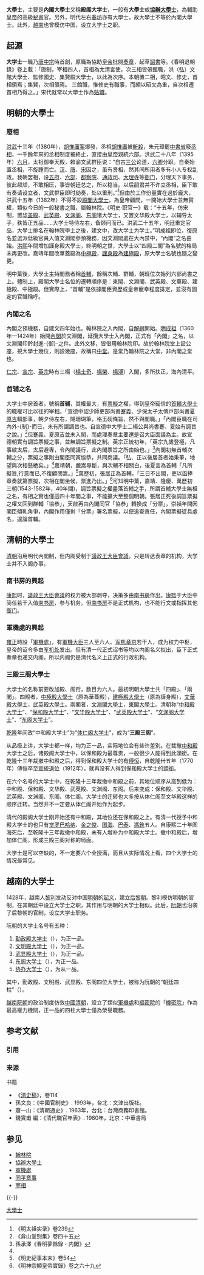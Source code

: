 {{Infobox East Asian
|title=
<!-- 中文 -->
|chinesetitle=
|chinese=
|tradchi=大學士
|simpchi=大学士
|zhuyin=
|pinyin=
|typy=
|wg=
<!-- 越南文 -->
|vietnamesename=
|vietnamese=Đại học sĩ
|chunom=
|hantu=
|hannom=大學士
|vietnamesetext=
<!-- 滿語 -->
|manchutitle=
|manchu=ᠠᠰᡥᠠᠨ <br>ᠪᡳᡨᡥᡝᡳ ᡩᠠ
|mollendorff=ashan bithei da
}}
'''大學士'''，主要是'''內閣大學士'''又稱'''殿阁大学士'''，一般有'''大學士'''或'''[[協辦大學士|協辦大學士]]'''，為輔助[[皇帝|皇帝]]的高級[[秘書|秘書]]官。另外，明代左右[[春坊|春坊]]亦有大學士，故大學士不等於內閣大學士。此外，[[越南|越南]]也曾模仿中国，设立大学士之职。

== 起源 ==

'''大学士'''一職乃[[唐中宗|唐中宗]]時首創，原職為協助[[皇帝|皇帝]]批閱[[奏章|奏章]]，起草[[詔書|詔書]]等。《春明退朝錄》卷上載：「唐制，宰相四人，首相為太清宮使，次三相皆帶館職，洪（弘）文館大學士、監修國史、集賢殿大學士，以此為次序。本朝置二相，昭文、修史，首相領焉；集賢，次相領焉。  三館職，惟修史有職事，而頗以昭文為重，自次相遷首相乃得之。」宋代就常以大學士作為[[貼職|貼職]]。

== 明朝的大學士 ==
{{main|明朝内阁|明朝首辅列表}}
=== 廢相 ===

[[洪武|洪武]]十三年（1380年），[[胡惟庸案|胡惟庸案]]爆發，丞相[[胡惟庸|胡惟庸]]被[[斬殺|斬殺]]，朱元璋罷[[中書省|中書省]]廢[[丞相|丞相]]，一千餘年來的丞相制度被終止，直接由[[皇帝|皇帝]]親統六部。洪武二十八年（1395年）[[六月|六月]]，太祖御奉天殿，敕谕文武群臣说：“自古[[三公|三公]]论道，[[六卿|六卿]]分职。自秦始置丞相，不旋踵而亡。[[汉|汉]]、[[唐|唐]]、[[宋|宋]]因之，虽有贤相，然其间所用者多有小人专权乱政。我朝罢相，设[[五军都督府|五府]]、[[六部|六部]]、[[都察院|都察院]]、[[通政司|通政司]]、[[大理寺|大理寺]]等[[衙门|衙门]]，分理天下事务，彼此颉颃，不敢相压，事皆朝廷总之，所以稳当。以后嗣君并不许立丞相，臣下敢有奏请设立者，文武群臣即时劾奏，处以重刑。”<ref>《明太祖实录》卷239</ref>但由於工作份量實在過於龐大，洪武十五年（1382年）不得不設[[殿閣大學士|殿閣大學士]]，為皇帝顧問，一開始大學士並無實權，類似今日的一般秘書之職，屬翰林院。《明史·职官一》载：“十五年，仿宋制，置[[中和殿|华盖殿]]、[[武英殿|武英殿]]、[[文渊阁|文渊阁]]、[[东阁|东阁]]诸大学士，又置文华殿大学士，以辅导太子，秩皆正五品……大学士特侍左右，备顾问而已。洪武二十五年，明廷重定官品，大學士排名在翰林院學士之後，建文中，改大学士为学士。”明成祖即位，復原名並選派低級官員入值文淵閣參預機務，因文淵閣處在大內禁中，“內閣”之名由始。[[洪熙|洪熙]]年間增加謹身殿大學士，終明朝之世，大學士以“四殿二閣”為名號的格局未再更改。嘉靖年間改華蓋殿為[[中極殿大學士|中極殿]]，[[保和殿|謹身殿]]為[[建极殿大学士|建極殿]]，原大學士名號也隨之變更。

明中葉後，大學士主持閣務者稱[[首輔|首輔]]，餘稱次輔、群輔，朝班位次始列六部尚書之上。體制上，殿閣大學士名位的遷轉順序是：東閣、文淵閣、武英殿、文華殿、建極殿、中極殿。但實際上，“首輔”是依據閣臣資歷或皇帝寵幸程度排定，並沒有固定的官職稱呼。

=== 內閣之名 ===

內閣之預機務，自建文四年始也。翰林院之入內閣，自[[解縉|解縉]]開始。[[明成祖|明成祖]]（1360年—1424年）始開[[明朝內閣|內閣]]於文淵閣，延攬大學士入內閣，正式有「內閣」之名，以文淵閣印鈐封進-{御}-之件。此外文移，皆借用翰林院印。故於翰林院堂上設公座，視大學士幾位，則設幾座，故稱曰[[中堂|中堂]]。是堂乃翰林院之大堂，非內閣之堂也。

[[明仁宗|仁宗]]、[[明宣宗|宣宗]]、[[明英宗|英宗]]時有三楊（[[楊士奇|楊士奇]]、[[楊榮|楊榮]]、[[楊溥|楊溥]]）入閣，多所扶正，海內清平。

=== 首辅之名 ===

大学士中居首者，號稱'''首辅'''，其權最大，有[[票擬|票擬]]之權，得到皇帝寵信的[[明朝首辅列表|首輔大學士]]的職權可比以往的宰相。「宣德中詔少師吏部尚書[[蹇義|蹇義]]、少保太子太傅戸部尚書[[夏原吉|夏原吉]]輟部事，朝夕侍左右，賜珊瑚筆，格玉砚條旨，然不與閣職。」「內閣臣職在司內外-{制}-而已，未有所謂調旨也。自宣德中大學士二楊公與尚書蹇、夏始有調旨之說。」<ref name="#1">《弇山堂别集》卷四十五</ref>但蹇義、夏原吉並未入閣，而處理奏章主要還是召大臣面議為主。故宣德朝實有調旨票擬之事，並無調旨票擬之制。英宗正統初年，「英宗九歲登極，凡事啟太后，太后避專，令內閣議行，此內閣票旨之所由始也。」<ref>孫承澤《春明夢餘錄・内閣》</ref>內閣初無首輔次輔之分，票擬之事則由閣臣同寅協恭，共同商議。「弘、正以後居首者始秉筆，地望與次相懸絶矣。」<ref name="#1"/>嘉靖朝，嚴嵩專斷，與次輔不相關白，後夏言為首輔「凡所擬旨,行意而已,不復顧問嵩。」<ref>《明史紀事本末》卷54</ref>萬歷初，張居正為首輔，「三日不出閣，吏以函捧章奏就第票擬，次相在閣坐候，票進乃出。」<ref>《明神宗顯皇帝實錄》卷之六十九</ref>可知明中葉，嘉靖、隆慶、萬歷初三朝(1543-1582年，40年間)，調旨票擬之權盡落首輔之手，所謂首輔大學士無相之名，有相之實也僅這四十年間之事，不能擴大至整個明朝。張居正死後調旨票擬之權又回到群輔「協恭」，天啟再由內閣同官「協恭」轉換成「分票」，崇禎年間因閣臣傾軋角爭，內閣作用僅剩「分票」署名票擬，以便追查責任，內閣票擬徒具虛名，遑論首輔。

== 清朝的大學士 ==
{{see also|清朝內阁|清朝大學士列表}}
[[清朝|清朝]]沿用明代內閣制，但内阁受制于[[議政王大臣會議|議政王大臣會議]]，只是转达表章的机构，大学士并不入阁办事。

=== 南书房的興起 ===

[[康熙|康熙]]时，[[議政王大臣會議|議政王大臣會議]]的权力被大部剥夺，决策多由[[南书房|南书房]]作出。[[康熙|康熙]]于大臣中简任若干入值[[南书房|南书房]]，参与机务。但[[南书房|南书房]]不是正式机构，也不能行文或指挥其他[[衙门|衙门]]。

=== 軍機處的興起 ===

[[雍正|雍正]]時設「[[軍機處|軍機處]]」，有[[軍機大臣|軍機大臣]]三人至六人、[[军机章京|军机章京]]若干人，成为权力中枢，皇帝的诏令多由[[军机处|军机处]]发出。但有清一代正式诏书等均以内阁名义拟出，臣下正式奏章也递交内阁，所以内阁仍是清代名义上正式的行政机构。

=== 三殿三阁大學士 ===

大学士的名称前要改加殿、阁衔，数目为六人。最初明朝大學士共「四殿」、「兩閣」。四殿者，[[中極殿大學士|中極殿大學士]]（原為華蓋殿），[[建極殿大學士|建極殿大學士]]（原為謹身殿），[[文華殿大學士|文華殿大學士]]，[[武英殿大學士|武英殿大學士]]。兩閣者，[[文淵閣大學士|文淵閣大學士]]，[[東閣大學士|東閣大學士]]。清朝称“[[中和殿大学士|中和殿大学士]]”、“[[保和殿大学士|保和殿大学士]]”、“[[文华殿大学士|文华殿大学士]]”、“[[武英殿大学士|武英殿大学士]]”、“[[文渊阁大学士|文渊阁大学士]]”、“[[东阁大学士|东阁大学士]]”。

[[乾隆|乾隆]]年间改“中和殿大学士”为“[[体仁阁大学士|体仁阁大学士]]”，成为“'''三殿三阁'''”。

从品级上讲，大学士都一样，均为正一品，实际地位会有些许差别。在裁撤[[中和殿|中和殿]]大学士之后，诸殿阁大学士中，以保和殿为最尊贵，一般很少人能得到此頭銜。在乾隆十三年裁撤中和殿之后，得到保和殿大学士的有[[傅恒|傅恒]]，自乾隆卅五年（1770年）傅恒卒至[[宣統退位|宣統退位]]（1912年），就再没有人得到保和殿大学士的[[頭銜|頭銜]]。

在六个名号的大学士中，在乾隆十三年裁撤中和殿之前，其地位顺序从高到低为：中和殿、保和殿、文华殿、武英殿、文渊阁、东阁。后来变成：保和殿、文华殿、武英殿、文渊阁、东阁、体仁阁。大学士的迁转也大多按从体仁阁至文华殿这样的顺序迁转。当然并不一定要从体仁阁开始作为起步。 

清代的殿阁大学士刚开始还有中和殿，其地位还在保和殿之上。有清一代授予中和殿大学士的也只有[[觉罗巴哈纳|觉罗巴哈纳]]、[[金之俊|金之俊]]、[[图海|图海]]、[[巴泰_(大学士)|巴泰]]、[[馮銓|馮銓]]五人。自康熙二十年图海死后，至乾隆十三年裁撤中和殿，未有人增补为中和殿大学士。撤中和殿后，增加体仁阁，形成三殿三阁对称的局面。 

大学士是可以空缺的，不一定要六个全授满，而且从实际情况上看，四个大学士的情况最常见。

== 越南的大学士 ==
{{more|阮朝官职表}}
1428年，越南人[[黎利|黎利]]发动反对中国[[明朝|明朝]]的[[蓝山起义|起义]]，建立[[后黎朝|后黎朝]]。黎利模仿明朝的官制，在其朝廷中设立大学士之职，其作用与明朝的大学士相似。此后，[[阮朝|阮朝]]也沿袭了后黎朝的官制，设立大学士职务。

阮朝的大学士名号有五种：
#[[勤政殿大学士|勤政殿大学士]]（{{vie|v=Cần chánh điện Đại học sĩ|hn=勤政殿大學士}}），为正一品。
#[[文明殿大学士|文明殿大学士]]（{{vie|v=Văn minh điện Đại học sĩ|hn=文明殿大學士}}），为正一品。
#[[武显殿大学士|武显殿大学士]]（{{vie|v=Võ hiển điện Đại học sĩ|hn=武顯殿大學士}}），为正一品。
#[[东阁大学士|东阁大学士]]（{{vie|v=Đông các Đại học sĩ|hn=東閣大學士}}），为正一品。
#[[协办大学士|协办大学士]]（{{vie|v=Hiệp biện đại học sĩ|hn=協辦大學士}}），为从一品。

其中，勤政殿、文明殿、武显殿、东阁四位大学士，被称为阮朝的“朝廷四柱”（{{vie|v=Tứ trụ triều đình|hn=四柱朝廷}}）。

[[越南|越南]][[阮朝|阮朝]]的政治制度仿效[[中國|中國]][[清朝|清朝]]，設立了類似[[軍機處|軍機處]]和[[樞密院|樞密院]]的「[[機密院|機密院]]」作為最高權力機關，正一品的四柱大學士僅為榮譽職務。

== 参考文献 ==
=== 引用 ===
{{Reflist|2}}

=== 来源 ===
; 书籍
{{Wikisource|清史稿/卷114}}
* 《[[清史稿|清史稿]]》，卷114
* 孫文良：《中國官制史》. 1993年，台北：文津出版社。
* 蕭一山：《清朝通史》. 1963年，台北：台灣商務印書館。
* 錢實甫 編：《清代職官年表》. 1980年，北京：中華書局

== 参见 ==
* [[翰林院|翰林院]]
* [[協辦大學士|協辦大學士]]
* [[軍機處|軍機處]]
* [[同平章事|同平章事]]
* [[宰相|宰相]]

{{-}}
{{中国政府首脑}}

[[Category:大學士|]]